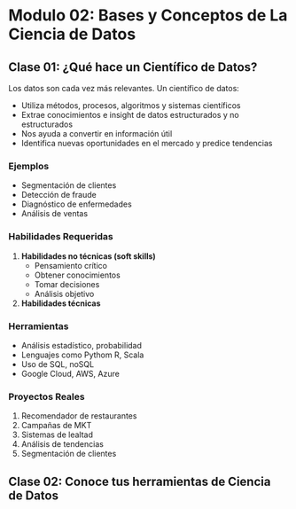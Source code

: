 # Modulo 02: Bases y Conceptos de La Ciencia de Datos

## Clase 01: ¿Qué hace un Científico de Datos?
Los datos son cada vez más relevantes. Un científico de datos:

- Utiliza métodos, procesos, algoritmos y sistemas científicos
- Extrae conocimientos e insight de datos estructurados y no estructurados
- Nos ayuda a convertir en información útil
- Identifica nuevas oportunidades en el mercado y predice tendencias

### Ejemplos
- Segmentación de clientes
- Detección de fraude
- Diagnóstico de enfermedades
- Análisis de ventas

### Habilidades Requeridas

1. **Habilidades no técnicas (soft skills)**
    - Pensamiento crítico
    - Obtener conocimientos
    - Tomar decisiones
    - Análisis objetivo
2. **Habilidades técnicas**

### Herramientas

- Análisis estadístico, probabilidad
- Lenguajes como Pythom R, Scala
- Uso de SQL, noSQL
- Google Cloud, AWS, Azure

### Proyectos Reales

1. Recomendador de restaurantes
2. Campañas de MKT
3. Sistemas de lealtad
4. Análisis de tendencias
5. Segmentación de clientes

## Clase 02: Conoce tus herramientas de Ciencia de Datos